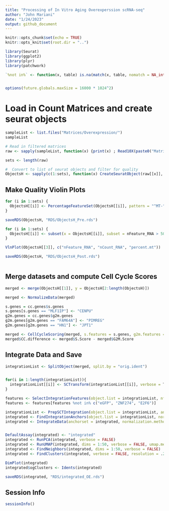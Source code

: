 ```yaml
---
title: "Processing of In Vitro Aging Overexperssion scRNA-seq"
author: "John Mariani"
date: "1/24/2023"
output: github_document
---
```

  
```r
knitr::opts_chunk$set(echo = TRUE)
knitr::opts_knit$set(root.dir = "..")
```


```r

library(Seurat)
library(ggplot2)
library(plyr)
library(patchwork)

`%not in%` <- function(x, table) is.na(match(x, table, nomatch = NA_integer_))


options(future.globals.maxSize = 16000 * 1024^2)

```

# Load in Count Matrices and create seurat objects

```r



sampleList <- list.files("Matrices/Overexpression/")
sampleList

# Read in filtered matrices 
raw <- sapply(sampleList, function(x) {print(x) ; Read10X(paste0("Matrices/Overexpression/",x,"/star_hs/filtered"))})

sets <- length(raw)

#  Convert to list of seurat objects and filter for quality
ObjectsH <- sapply(c(1:sets), function(x) CreateSeuratObject(raw[[x]], project = sampleList[x]))


```

## Make Quality Violin Plots
```r


for (i in 1:sets) {
  ObjectsH[[i]] <- PercentageFeatureSet(ObjectsH[[i]], pattern = "^MT-", col.name = "percent.mt")
}

saveRDS(ObjectsH, "RDS/ObjectsH_Pre.rds")

for (i in 1:sets) {
  ObjectsH[[i]] <- subset(x = ObjectsH[[i]], subset = nFeature_RNA > 500 & percent.mt < 15)
}

VlnPlot(ObjectsH[[3]], c("nFeature_RNA", "nCount_RNA", "percent.mt"))

saveRDS(ObjectsH, "RDS/ObjectsH_Post.rds")



```

## Merge datasets and compute Cell Cycle Scores

```r

merged <- merge(ObjectsH[[1]], y = ObjectsH[2:length(ObjectsH)])

merged <- NormalizeData(merged)

s.genes = cc.genes$s.genes
s.genes[s.genes == "MLF1IP"] <- "CENPU"
g2m.genes = cc.genes$g2m.genes
g2m.genes[g2m.genes == "FAM64A"] <- "PIMREG"
g2m.genes[g2m.genes == "HN1"] <- "JPT1"

merged <- CellCycleScoring(merged, s.features = s.genes, g2m.features = g2m.genes, set.ident = F)
merged$CC.difference <- merged$S.Score - merged$G2M.Score

```

## Integrate Data and Save

```r

integrationList <- SplitObject(merged, split.by = "orig.ident")


for(i in 1:length(integrationList)){
  integrationList[[i]] <- SCTransform(integrationList[[i]], verbose = T, vars.to.regress = c("percent.mt", "nCount_RNA", "CC.difference"), conserve.memory = F)
}

features <- SelectIntegrationFeatures(object.list = integrationList, nfeatures = 3000)
features <- features[features %not in% c("eGFP", "ZNF274", "E2F6")]

integrationList <- PrepSCTIntegration(object.list = integrationList, anchor.features = features, verbose = T)
integrated <- FindIntegrationAnchors(object.list = integrationList, normalization.method = "SCT", anchor.features = features, verbose = T)
integrated <- IntegrateData(anchorset = integrated, normalization.method = "SCT", verbose = T)


DefaultAssay(integrated) <- "integrated"
integrated <- RunPCA(integrated, verbose = FALSE)
integrated <- RunUMAP(integrated, dims = 1:50, verbose = FALSE, umap.method = "umap-learn")
integrated <- FindNeighbors(integrated, dims = 1:50, verbose = FALSE)
integrated <- FindClusters(integrated, verbose = FALSE, resolution = .25)

DimPlot(integrated)
integrated$ogClusters <- Idents(integrated)

saveRDS(integrated, "RDS/integrated_OE.rds")

```

## Session Info
```r

sessionInfo()


```




